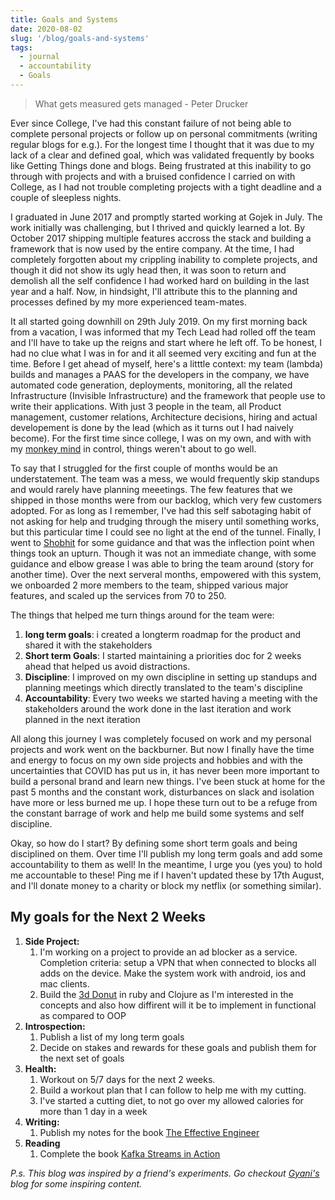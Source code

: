 ```yaml
---
title: Goals and Systems
date: 2020-08-02
slug: '/blog/goals-and-systems'
tags:
  - journal
  - accountability
  - Goals
---
```

> What gets measured gets managed - Peter Drucker


Ever since College, I've had this constant failure of not being able to complete personal projects or follow up on personal commitments (writing regular blogs for e.g.). 
For the longest time I thought that it was due to my lack of a clear and defined goal, which was validated frequently by books like Getting Things done and blogs. Being frustrated at this inability to go through with projects and with a bruised confidence I carried on with College, as I had not trouble completing projects with a tight deadline and a couple of sleepless nights. 

I graduated in June 2017 and promptly started working at Gojek in July. The work initially was challenging, but I thrived and quickly learned a lot. By October 2017 shipping multiple features accross the stack and building a framework that is now used by the entire company. At the time, I had completely forgotten about my crippling inability to complete projects, and though it did not show its ugly head then, it was soon to return and demolish all the self confidence I had worked hard on building in the last year and a half.
Now, in hindsight, I'll attribute this to the planning and processes defined by my more experienced team-mates.

It all started going downhill on 29th July 2019. On my first morning back from a vacation, I was informed that my Tech Lead had rolled off the team and I'll have to take up the reigns and start where he left off. To be honest, I had no clue what I was in for and it all seemed very exciting and fun at the time.
Before I get ahead of myself, here's a litttle context: my team (lambda) builds and manages a PAAS for the developers in the company, we have automated code generation, deployments, monitoring, all the related Infrastructure (Invisible Infrastructure) and the framework that people use to write their applications. With just 3 people in the team, all Product management, customer relations, Architecture decisions, hiring and actual developement is done by the lead (which as it turns out I had naively become). For the first time since college, I was on my own, and with with my [monkey mind](https://www.youtube.com/watch?v=arj7oStGLkU&list=PLiAqvMJOAIKtu5ZENVgZ_ewYJX3crpTVU) in control, things weren't about to go well. 

To say that I struggled for the first couple of months would be an understatement. The team was a mess, we would frequently skip standups and would rarely have planning meeetings. The few features that we shipped in those months were from our backlog, which very few customers adopted. For as long as I remember, I've had this self sabotaging habit of not asking for help and trudging through the misery until something works, but this particular time I could see no light at the end of the tunnel. Finally, I went to [Shobhit](http://www.sinisterlight.com) for some guidance and that was the inflection point when things took an upturn. Though it was not an immediate change, with some guidance and elbow grease I was able to bring the team around (story for another time). Over the next serveral months, empowered with this system, we onboarded 2 more members to the team, shipped various major features, and scaled up the services from 70 to 250.
 
The things that helped me turn things around for the team were:
1. **long term goals**: i created a longterm roadmap for the product and shared it with the stakeholders
2. **Short term Goals**: I started maintaining a priorities doc for 2 weeks ahead that helped us avoid distractions.
3. **Discipline**: I improved on my own discipline in setting up standups and planning meetings which directly translated to the team's discipline
4. **Accountability**: Every two weeks we started having a meeting with the stakeholders around the work done in the last iteration and work planned in the next iteration


All along this journey I was completely focused on work and my personal projects and work went on the backburner. 
But now I finally have the time and energy to focus on my own side projects and hobbies and with the uncertainties that COVID has put us in, it has never been more important to build a personal brand and learn new things.
I've been stuck at home for the past 5 months and the constant work, disturbances on slack and isolation have more or less burned me up. I hope these turn out to be a refuge from the constant barrage of work and help me build some systems and self discipline.

Okay, so how do I start? 
By defining some short term goals and being disciplined on them. Over time I'll publish my long term goals and add some accountability to them as well! In the meantime, I urge you (yes you) to hold me accountable to these! Ping me if I haven't updated these by 17th August, and I'll donate money to a charity or block my netflix (or something similar).

## My goals for the Next 2 Weeks ##

1. **Side Project:**
   1. I'm working on a project to provide an ad blocker as a service. Completion criteria: setup a VPN that when connected to blocks all adds on the device. Make the system work with android, ios and mac clients.
   2. Build the [3d Donut](https://www.a1k0n.net/2011/07/20/donut-math.html) in ruby and Clojure as I'm interested in the concepts and also how diffirent will it be to implement in functional as compared to OOP
2. **Introspection:**
   1. Publish a list of my long term goals
   2. Decide on stakes and rewards for these goals and publish them for the next set of goals
3. **Health:**
   1. Workout on 5/7 days for the next 2 weeks. 
   2. Build a workout plan that I can follow to help me with my cutting. 
   3. I've started a cutting diet, to not go over my allowed calories for more than 1 day in a week
4. **Writing:**
   1. Publish my notes for the book [The Effective Engineer](https://www.amazon.in/Effective-Engineer-Engineering-Disproportionate-Meaningful/dp/0996128107/ref=sr_1_2?dchild=1&keywords=the+effective+engineer&qid=1596389960&sr=8-2)
5. **Reading**
   1. Complete the book [Kafka Streams in Action](https://www.manning.com/books/kafka-streams-in-action)


*P.s. This blog was inspired by a friend's experiments. Go checkout [Gyani's](https://gyani.net/) blog for some inspiring content.*

